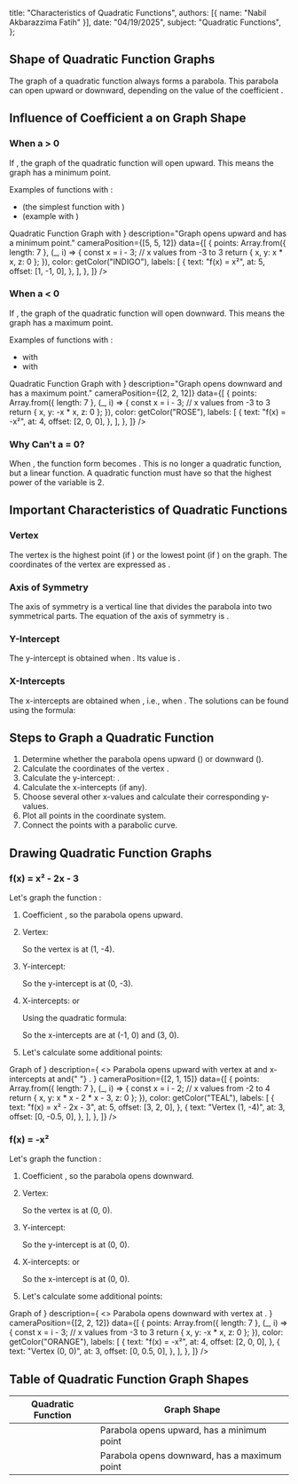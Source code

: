 
  title: "Characteristics of Quadratic Functions",
  authors: [{ name: "Nabil Akbarazzima Fatih" }],
  date: "04/19/2025",
  subject: "Quadratic Functions",
};

## Shape of Quadratic Function Graphs

The graph of a quadratic function always forms a parabola. This parabola can open upward or downward, depending on the value of the coefficient <InlineMath math="a" />.

## Influence of Coefficient a on Graph Shape

### When a > 0

If <InlineMath math="a > 0" />, the graph of the quadratic function will open upward. This means the graph has a minimum point.

Examples of functions with <InlineMath math="a > 0" />:

- <InlineMath math="f(x) = x^2" /> (the simplest function with <InlineMath math="a = 1" />
  )
- <InlineMath math="f(x) = 2x^2 + 1" /> (example with <InlineMath math="a = 2" />
  )

<div className="mt-4">
  <LineEquation
    title={
      <>
        Quadratic Function Graph with <InlineMath math="a > 0" />
      </>
    }
    description="Graph opens upward and has a minimum point."
    cameraPosition={[5, 5, 12]}
    data={[
      {
        points: Array.from({ length: 7 }, (_, i) => {
          const x = i - 3; // x values from -3 to 3
          return { x, y: x * x, z: 0 };
        }),
        color: getColor("INDIGO"),
        labels: [
          {
            text: "f(x) = x²",
            at: 5,
            offset: [1, -1, 0],
          },
        ],
      },
    ]}
  />
</div>

### When a < 0

If <InlineMath math="a < 0" />, the graph of the quadratic function will open downward. This means the graph has a maximum point.

Examples of functions with <InlineMath math="a < 0" />:

- <InlineMath math="f(x) = -x^2" /> with <InlineMath math="a = -1" />
- <InlineMath math="f(x) = -3x^2 - 12x - 15" /> with <InlineMath math="a = -3" />

<div className="mt-4">
  <LineEquation
    title={
      <>
        Quadratic Function Graph with <InlineMath math="a < 0" />
      </>
    }
    description="Graph opens downward and has a maximum point."
    cameraPosition={[2, 2, 12]}
    data={[
      {
        points: Array.from({ length: 7 }, (_, i) => {
          const x = i - 3; // x values from -3 to 3
          return { x, y: -x * x, z: 0 };
        }),
        color: getColor("ROSE"),
        labels: [
          {
            text: "f(x) = -x²",
            at: 4,
            offset: [2, 0, 0],
          },
        ],
      },
    ]}
  />
</div>

### Why Can't a = 0?

When <InlineMath math="a = 0" />, the function form becomes <InlineMath math="f(x) = bx + c" />. This is no longer a quadratic function, but a linear function. A quadratic function must have <InlineMath math="a \neq 0" /> so that the highest power of the variable <InlineMath math="x" /> is 2.

## Important Characteristics of Quadratic Functions

### Vertex

The vertex is the highest point (if <InlineMath math="a < 0" />) or the lowest point (if <InlineMath math="a > 0" />) on the graph. The coordinates of the vertex are expressed as <InlineMath math="(-\frac{b}{2a}, f(-\frac{b}{2a}))" />.

### Axis of Symmetry

The axis of symmetry is a vertical line that divides the parabola into two symmetrical parts. The equation of the axis of symmetry is <InlineMath math="x = -\frac{b}{2a}" />.

### Y-Intercept

The y-intercept is obtained when <InlineMath math="x = 0" />. Its value is <InlineMath math="f(0) = c" />.

### X-Intercepts

The x-intercepts are obtained when <InlineMath math="f(x) = 0" />, i.e., when <InlineMath math="ax^2 + bx + c = 0" />. The solutions can be found using the formula:

<BlockMath math="x = \frac{-b \pm \sqrt{b^2 - 4ac}}{2a}" />

## Steps to Graph a Quadratic Function

1. Determine whether the parabola opens upward (<InlineMath math="a > 0" />) or downward (<InlineMath math="a < 0" />).
2. Calculate the coordinates of the vertex <InlineMath math="(-\frac{b}{2a}, f(-\frac{b}{2a}))" />.
3. Calculate the y-intercept: <InlineMath math="(0, c)" />.
4. Calculate the x-intercepts (if any).
5. Choose several other x-values and calculate their corresponding y-values.
6. Plot all points in the coordinate system.
7. Connect the points with a parabolic curve.

## Drawing Quadratic Function Graphs

### f(x) = x² - 2x - 3

Let's graph the function <InlineMath math="f(x) = x^2 - 2x - 3" />:

1. Coefficient <InlineMath math="a = 1 > 0" />, so the parabola opens upward.
2. Vertex:

   <div className="flex flex-col gap-4">
     <BlockMath math="x = -\frac{b}{2a} = -\frac{-2}{2 \cdot 1} = 1" />
     <BlockMath math="f(1) = 1^2 - 2 \cdot 1 - 3 = 1 - 2 - 3 = -4" />
   </div>

   So the vertex is at (1, -4).

3. Y-intercept:

   <BlockMath math="f(0) = 0^2 - 2 \cdot 0 - 3 = -3" />

   So the y-intercept is at (0, -3).

4. X-intercepts: <InlineMath math="f(x) = 0" /> or <InlineMath math="x^2 - 2x - 3 = 0" />

   Using the quadratic formula:

   <div className="flex flex-col gap-4">
     <BlockMath math="x = \frac{-b \pm \sqrt{b^2 - 4ac}}{2a} = \frac{2 \pm \sqrt{4 + 12}}{2} = \frac{2 \pm \sqrt{16}}{2} = \frac{2 \pm 4}{2}" />
     <BlockMath math="x = \frac{2 + 4}{2} = 3 \text{ or } x = \frac{2 - 4}{2} = -1" />
   </div>

   So the x-intercepts are at (-1, 0) and (3, 0).

5. Let's calculate some additional points:

   <div className="flex flex-col gap-4">
     <BlockMath math="f(-2) = (-2)^2 - 2 \cdot (-2) - 3 = 4 + 4 - 3 = 5" />
     <BlockMath math="f(2) = 2^2 - 2 \cdot 2 - 3 = 4 - 4 - 3 = -3" />
   </div>

<div className="mt-4">
  <LineEquation
    title={
      <>
        Graph of <InlineMath math="f(x) = x^2 - 2x - 3" />
      </>
    }
    description={
      <>
        Parabola opens upward with vertex at <InlineMath math="(1, -4)" /> and
        x-intercepts at <InlineMath math="(-1, 0)" /> and{" "}
        <InlineMath math="(3, 0)" />.
      </>
    }
    cameraPosition={[2, 1, 15]}
    data={[
      {
        points: Array.from({ length: 7 }, (_, i) => {
          const x = i - 2; // x values from -2 to 4
          return { x, y: x * x - 2 * x - 3, z: 0 };
        }),
        color: getColor("TEAL"),
        labels: [
          {
            text: "f(x) = x² - 2x - 3",
            at: 5,
            offset: [3, 2, 0],
          },
          {
            text: "Vertex (1, -4)",
            at: 3,
            offset: [0, -0.5, 0],
          },
        ],
      },
    ]}
  />
</div>

### f(x) = -x²

Let's graph the function <InlineMath math="f(x) = -x^2" />:

1. Coefficient <InlineMath math="a = -1 < 0" />, so the parabola opens downward.
2. Vertex:

   <div className="flex flex-col gap-4">
     <BlockMath math="x = -\frac{b}{2a} = -\frac{0}{2 \cdot (-1)} = 0" />
     <BlockMath math="f(0) = -(0)^2 = 0" />
   </div>

   So the vertex is at (0, 0).

3. Y-intercept:

   <BlockMath math="f(0) = 0" />

   So the y-intercept is at (0, 0).

4. X-intercepts: <InlineMath math="f(x) = 0" /> or <InlineMath math="-x^2 = 0" />

   <div className="flex flex-col gap-4">
     <BlockMath math="x^2 = 0" />
     <BlockMath math="x = 0" />
   </div>

   So the x-intercept is at (0, 0).

5. Let's calculate some additional points:

   <div className="flex flex-col gap-4">
     <BlockMath math="f(-2) = -((-2)^2) = -4" />
     <BlockMath math="f(-1) = -((-1)^2) = -1" />
     <BlockMath math="f(1) = -(1^2) = -1" />
     <BlockMath math="f(2) = -(2^2) = -4" />
   </div>

<div className="mt-4">
  <LineEquation
    title={
      <>
        Graph of <InlineMath math="f(x) = -x²" />
      </>
    }
    description={
      <>
        Parabola opens downward with vertex at <InlineMath math="(0, 0)" />.
      </>
    }
    cameraPosition={[2, 2, 12]}
    data={[
      {
        points: Array.from({ length: 7 }, (_, i) => {
          const x = i - 3; // x values from -3 to 3
          return { x, y: -x * x, z: 0 };
        }),
        color: getColor("ORANGE"),
        labels: [
          {
            text: "f(x) = -x²",
            at: 4,
            offset: [2, 0, 0],
          },
          {
            text: "Vertex (0, 0)",
            at: 3,
            offset: [0, 0.5, 0],
          },
        ],
      },
    ]}
  />
</div>

## Table of Quadratic Function Graph Shapes

| Quadratic Function          | Graph Shape                                  |
| --------------------------- | -------------------------------------------- |
| <InlineMath math="a > 0" /> | Parabola opens upward, has a minimum point   |
| <InlineMath math="a < 0" /> | Parabola opens downward, has a maximum point |
